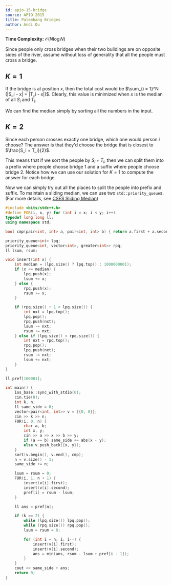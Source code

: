 ```yaml
---
id: apio-15-bridge
source: APIO 2015
title: Palembang Bridges
author: Andi Qu
---
```


**Time Complexity:** $\mathcal O(N \log N)$

Since people only cross bridges when their two buildings are on opposite sides
of the river, assume without loss of generality that all the people must cross a
bridge.

## $K = 1$

If the bridge is at position $x$, then the total cost would be
$\sum_{i = 1}^N (|S_i - x| + |T_i - x|)$. Clearly, this value is minimized when
$x$ is the median of all $S_i$ and $T_i$.

We can find the median simply by sorting all the numbers in the input.

## $K = 2$

Since each person crosses exactly one bridge, which one would person $i$ choose?
The answer is that they'd choose the bridge that is closest to
$\frac{S_i + T_i}{2}$.

This means that if we sort the people by $S_i + T_i$, then we can split them
into a prefix where people choose bridge 1 and a suffix where people choose
bridge 2. Notice how we can use our solution for $K = 1$ to compute the answer
for each bridge.

Now we can simply try out all the places to split the people into prefix and
suffix. To maintain a sliding median, we can use two `std::priority_queue`s.
(For more details, see
[CSES Sliding Median](https://cses.fi/problemset/task/1076))

```cpp
#include <bits/stdc++.h>
#define FOR(i, x, y) for (int i = x; i < y; i++)
typedef long long ll;
using namespace std;

bool cmp(pair<int, int> a, pair<int, int> b) { return a.first + a.second < b.first + b.second; }

priority_queue<int> lpq;
priority_queue<int, vector<int>, greater<int>> rpq;
ll lsum, rsum;

void insert(int x) {
	int median = (lpq.size() ? lpq.top() : 1000000001);
	if (x <= median) {
		lpq.push(x);
		lsum += x;
	} else {
		rpq.push(x);
		rsum += x;
	}

	if (rpq.size() + 1 < lpq.size()) {
		int nxt = lpq.top();
		lpq.pop();
		rpq.push(nxt);
		lsum -= nxt;
		rsum += nxt;
	} else if (lpq.size() < rpq.size()) {
		int nxt = rpq.top();
		rpq.pop();
		lpq.push(nxt);
		rsum -= nxt;
		lsum += nxt;
	}
}

ll pref[100001];

int main() {
	ios_base::sync_with_stdio(0);
	cin.tie(0);
	int k, n;
	ll same_side = 0;
	vector<pair<int, int>> v = {{0, 0}};
	cin >> k >> n;
	FOR(i, 0, n) {
		char a, b;
		int x, y;
		cin >> a >> x >> b >> y;
		if (a == b) same_side += abs(x - y);
		else v.push_back({x, y});
	}
	sort(v.begin(), v.end(), cmp);
	n = v.size() - 1;
	same_side += n;

	lsum = rsum = 0;
	FOR(i, 1, n + 1) {
		insert(v[i].first);
		insert(v[i].second);
		pref[i] = rsum - lsum;
	}

	ll ans = pref[n];

	if (k == 2) {
		while (lpq.size()) lpq.pop();
		while (rpq.size()) rpq.pop();
		lsum = rsum = 0;

		for (int i = n; i; i--) {
			insert(v[i].first);
			insert(v[i].second);
			ans = min(ans, rsum - lsum + pref[i - 1]);
		}
	}
	cout << same_side + ans;
	return 0;
}
```
